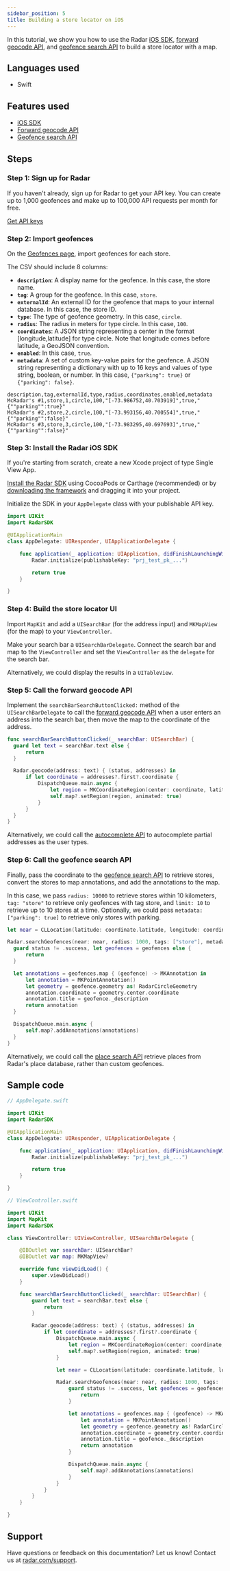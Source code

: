 ```yaml
---
sidebar_position: 5
title: Building a store locator on iOS
---
```


In this tutorial, we show you how to use the Radar [iOS SDK](/sdk), [forward geocode API](/api#forward-geocode), and [geofence search API](/api#search-geofences) to build a store locator with a map.

## Languages used

- Swift

## Features used

- [iOS SDK](/sdk/ios)
- [Forward geocode API](/api#autocomplete)
- [Geofence search API](/api#autocomplete)

## Steps

### Step 1: Sign up for Radar

If you haven't already, sign up for Radar to get your API key. You can create up to 1,000 geofences and make up to 100,000 API requests per month for free.

<a className="btn btn-large btn-primary" href="https://radar.com/signup">Get API keys</a>

### Step 2: Import geofences

On the [Geofences page](https://radar.com/dashboard), import geofences for each store.

The CSV should include 8 columns:

- **`description`**: A display name for the geofence. In this case, the store name.
- **`tag`**: A group for the geofence. In this case, `store`.
- **`externalId`**: An external ID for the geofence that maps to your internal database. In this case, the store ID.
- **`type`**: The type of geofence geometry. In this case, `circle`.
- **`radius`**: The radius in meters for type circle. In this case, `100`.
- **`coordinates`**: A JSON string representing a center in the format [longitude,latitude] for type circle. Note that longitude comes before latitude, a GeoJSON convention.
- **`enabled`**: In this case, `true`.
- **`metadata`**: A set of custom key-value pairs for the geofence. A JSON string representing a dictionary with up to 16 keys and values of type string, boolean, or number. In this case, `{"parking": true}` or `{"parking": false}`.

```csv
description,tag,externalId,type,radius,coordinates,enabled,metadata
McRadar's #1,store,1,circle,100,"[-73.986752,40.703919]",true,"{""parking"":true}"
McRadar's #2,store,2,circle,100,"[-73.993156,40.700554]",true,"{""parking"":false}"
McRadar's #3,store,3,circle,100,"[-73.983295,40.697693]",true,"{""parking"":false}"
```

### Step 3: Install the Radar iOS SDK

If you're starting from scratch, create a new Xcode project of type Single View App.

[Install the Radar SDK](/sdk) using CocoaPods or Carthage (recommended) or by [downloading the framework](https://github.com/radarlabs/radar-sdk-ios/releases) and dragging it into your project.

Initialize the SDK in your `AppDelegate` class with your publishable API key.

```swift
import UIKit
import RadarSDK

@UIApplicationMain
class AppDelegate: UIResponder, UIApplicationDelegate {

    func application(_ application: UIApplication, didFinishLaunchingWithOptions launchOptions: [UIApplication.LaunchOptionsKey: Any]?) -> Bool {
        Radar.initialize(publishableKey: "prj_test_pk_...")

        return true
    }

}
```

### Step 4: Build the store locator UI

Import `MapKit` and add a `UISearchBar` (for the address input) and `MKMapView` (for the map) to your `ViewController`.

Make your search bar a `UISearchBarDelegate`. Connect the search bar and map to the `ViewController` and set the `ViewController` as the `delegate` for the search bar.

Alternatively, we could display the results in a `UITableView`.

### Step 5: Call the forward geocode API

Implement the `searchBarSearchButtonClicked:` method of the `UISearchBarDelegate` to call the [forward geocode API](/api#forward-geocode) when a user enters an address into the search bar, then move the map to the coordinate of the address.

```swift
func searchBarSearchButtonClicked(_ searchBar: UISearchBar) {
  guard let text = searchBar.text else {
      return
  }

  Radar.geocode(address: text) { (status, addresses) in
      if let coordinate = addresses?.first?.coordinate {
          DispatchQueue.main.async {
              let region = MKCoordinateRegion(center: coordinate, latitudinalMeters: 10000, longitudinalMeters: 10000)
              self.map?.setRegion(region, animated: true)
          }
      }
  }
}
```

Alternatively, we could call the [autocomplete API](/api#autocomplete) to autocomplete partial addresses as the user types.

### Step 6: Call the geofence search API

Finally, pass the coordinate to the [geofence search API](/api#search-geofences) to retrieve stores, convert the stores to map annotations, and add the annotations to the map.

In this case, we pass `radius: 10000` to retrieve stores within 10 kilometers, `tag: "store"` to retrieve only geofences with tag store, and `limit: 10` to retrieve up to 10 stores at a time. Optionally, we could pass `metadata: ["parking": true]` to retrieve only stores with parking.

```swift
let near = CLLocation(latitude: coordinate.latitude, longitude: coordinate.longitude)

Radar.searchGeofences(near: near, radius: 1000, tags: ["store"], metadata: nil, limit: 10) { (status, location, geofences) in
  guard status != .success, let geofences = geofences else {
      return
  }

  let annotations = geofences.map { (geofence) -> MKAnnotation in
      let annotation = MKPointAnnotation()
      let geometry = geofence.geometry as! RadarCircleGeometry
      annotation.coordinate = geometry.center.coordinate
      annotation.title = geofence._description
      return annotation
  }

  DispatchQueue.main.async {
      self.map?.addAnnotations(annotations)
  }
}
```

Alternatively, we could call the [place search API](/api#search-places) retrieve places from Radar's place database, rather than custom geofences.

## Sample code

```swift
// AppDelegate.swift

import UIKit
import RadarSDK

@UIApplicationMain
class AppDelegate: UIResponder, UIApplicationDelegate {

    func application(_ application: UIApplication, didFinishLaunchingWithOptions launchOptions: [UIApplication.LaunchOptionsKey: Any]?) -> Bool {
        Radar.initialize(publishableKey: "prj_test_pk_...")

        return true
    }

}

// ViewController.swift

import UIKit
import MapKit
import RadarSDK

class ViewController: UIViewController, UISearchBarDelegate {

    @IBOutlet var searchBar: UISearchBar?
    @IBOutlet var map: MKMapView?

    override func viewDidLoad() {
        super.viewDidLoad()
    }

    func searchBarSearchButtonClicked(_ searchBar: UISearchBar) {
        guard let text = searchBar.text else {
            return
        }

        Radar.geocode(address: text) { (status, addresses) in
            if let coordinate = addresses?.first?.coordinate {
                DispatchQueue.main.async {
                    let region = MKCoordinateRegion(center: coordinate, latitudinalMeters: 1000, longitudinalMeters: 1000)
                    self.map?.setRegion(region, animated: true)
                }

                let near = CLLocation(latitude: coordinate.latitude, longitude: coordinate.longitude)

                Radar.searchGeofences(near: near, radius: 1000, tags: ["store"], metadata: nil, limit: 10) { (status, location, geofences) in
                    guard status != .success, let geofences = geofences else {
                        return
                    }

                    let annotations = geofences.map { (geofence) -> MKAnnotation in
                        let annotation = MKPointAnnotation()
                        let geometry = geofence.geometry as! RadarCircleGeometry
                        annotation.coordinate = geometry.center.coordinate
                        annotation.title = geofence._description
                        return annotation
                    }

                    DispatchQueue.main.async {
                        self.map?.addAnnotations(annotations)
                    }
                }
            }
        }
    }

}
```

## Support

Have questions or feedback on this documentation? Let us know! Contact us at [radar.com/support](https://radar.com/support).
